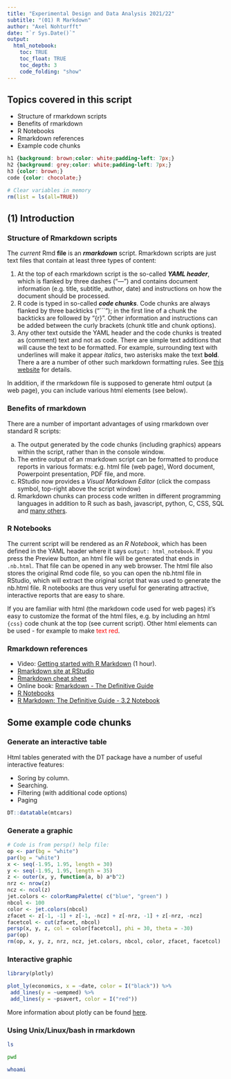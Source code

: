 ```yaml
---
title: "Experimental Design and Data Analysis 2021/22"
subtitle: "(01) R Markdown"
author: "Axel Nohturfft"
date: "`r Sys.Date()`"
output: 
  html_notebook:
    toc: TRUE
    toc_float: TRUE
    toc_depth: 3
    code_folding: "show"
---
```


## Topics covered in this script  

* Structure of rmarkdown scripts  
* Benefits of rmarkdown  
* R Notebooks  
* Rmarkdown references  
* Example code chunks  


```css
h1 {background: brown;color: white;padding-left: 7px;}
h2 {background: grey;color: white;padding-left: 7px;}
h3 {color: brown;}
code {color: chocolate;}
```


```r
# Clear variables in memory
rm(list = ls(all=TRUE))
```


## (1) Introduction  
### Structure of Rmarkdown scripts  
The *current* Rmd **file** is an ***rmarkdown*** script. Rmarkdown scripts are just text files that contain at least three types of content:  

1. At the top of each rmarkdown script is the so-called ***YAML header***, which is flanked by three dashes ("---") and contains document information (e.g. title, subtitle, author, date) and instructions on how the document should be processed.  
2. R code is typed in so-called ***code chunks***. Code chunks are always flanked by three backticks ("```"); in the first line of a chunk the backticks are followed by "{r}". Other information and instructions can be added between the curly brackets (chunk title and chunk options).  
3. Any other text outside the YAML header and the code chunks is treated as (comment) text and not as code. There are simple text additions that will cause the text to be formatted. For example, surrounding text with underlines will make it appear _italics_, two asterisks make the text **bold**. There a are a number of other such markdown formatting rules. See [this website](https://rmarkdown.rstudio.com/authoring_basics.html) for details.  

In addition, if the rmarkdown file is supposed to generate html output (a web page), you can include various html elements (see below).  

### Benefits of rmarkdown  
There are a number of important advantages of using rmarkdown over standard R scripts:  

a. The output generated by the code chunks (including graphics) appears within the script, rather than in the console window.  
b. The entire output of an rmarkdown script can be formatted to produce reports in various formats: e.g. html file (web page), Word document, Powerpoint presentation, PDF file, and more.  
c. RStudio now provides a _Visual Markdown Editor_ (click the compass symbol, top-right above the script window)  
d. Rmarkdown chunks can process code written in different programming languages in addition to R such as bash, javascript, python, C, CSS, SQL and [many others](https://bookdown.org/yihui/rmarkdown/language-engines.html).

### R Notebooks  
The current script will be rendered as an _R Notebook_, which has been defined in the YAML header where it says `output: html_notebook`. If you press the Preview button, an html file will be generated that ends in `.nb.html`. That file can be opened in any web browser. The html file also stores the original Rmd code file, so you can open the nb.html file in RStudio, which will extract the original script that was used to generate the nb.html file. R notebooks are thus very useful for generating attractive, interactive reports that are easy to share.  

If you are familiar with html (the markdown code used for web pages) it's easy to customize the format of the html files, e.g. by including an html `{css}` code chunk at the top (see current script). Other html elements can be used - for example to make <span style="color:red">text red</span>. 

### Rmarkdown references  

* Video: [Getting started with R Markdown](https://www.rstudio.com/resources/webinars/getting-started-with-r-markdown/) (1 hour). 
* [Rmarkdown site at RStudio](https://rmarkdown.rstudio.com/)  
* [Rmarkdown cheat sheet](https://rmarkdown.rstudio.com/lesson-15.html)  
* Online book: [Rmarkdown - The Definitive Guide](https://bookdown.org/yihui/rmarkdown/)  
* [R Notebooks](https://rmarkdown.rstudio.com/lesson-10.html)  
* [R Markdown: The Definitive Guide - 3.2 Notebook](https://bookdown.org/yihui/rmarkdown/notebook.html)

## Some example code chunks  

### Generate an interactive table  
Html tables generated with the DT package have a number of useful interactive features:

* Soring by column. 
* Searching. 
* Filtering (with additional code options)  
* Paging

```r
DT::datatable(mtcars)
```

### Generate a graphic  
```r
# Code is from persp() help file:
op <- par(bg = "white")
par(bg = "white")
x <- seq(-1.95, 1.95, length = 30)
y <- seq(-1.95, 1.95, length = 35)
z <- outer(x, y, function(a, b) a*b^2)
nrz <- nrow(z)
ncz <- ncol(z)
jet.colors <- colorRampPalette( c("blue", "green") )
nbcol <- 100
color <- jet.colors(nbcol)
zfacet <- z[-1, -1] + z[-1, -ncz] + z[-nrz, -1] + z[-nrz, -ncz]
facetcol <- cut(zfacet, nbcol)
persp(x, y, z, col = color[facetcol], phi = 30, theta = -30)
par(op)
rm(op, x, y, z, nrz, ncz, jet.colors, nbcol, color, zfacet, facetcol)
```

### Interactive graphic  
```r
library(plotly)

plot_ly(economics, x = ~date, color = I("black")) %>%
 add_lines(y = ~uempmed) %>%
 add_lines(y = ~psavert, color = I("red"))
```

More information about plotly can be found [here](https://plotly.com/r/getting-started/).

### Using Unix/Linux/bash in rmarkdown
```bash
ls
```

```bash
pwd
```

```bash
whoami
```

